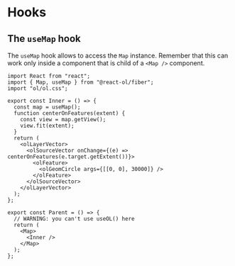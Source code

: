 # Hooks

## The `useMap` hook

The `useMap` hook allows to access the `Map` instance. Remember that this can work only inside a component that is child of a `<Map />` component.

```tsx
import React from "react";
import { Map, useMap } from "@react-ol/fiber";
import "ol/ol.css";

export const Inner = () => {
  const map = useMap();
  function centerOnFeatures(extent) {
    const view = map.getView();
    view.fit(extent);
  }
  return (
    <olLayerVector>
      <olSourceVector onChange={(e) => centerOnFeatures(e.target.getExtent())}>
        <olFeature>
          <olGeomCircle args={[[0, 0], 30000]} />
        </olFeature>
      </olSourceVector>
    </olLayerVector>
  );
};

export const Parent = () => {
  // WARNING: you can't use useOL() here
  return (
    <Map>
      <Inner />
    </Map>
  );
};
```
